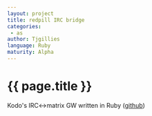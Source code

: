 ```yaml
---
layout: project
title: redpill IRC bridge
categories: 
 - as
author: Tjgillies
language: Ruby
maturity: Alpha
---
```


# {{ page.title }}
Kodo's IRC<->matrix GW written in Ruby ([github](https://github.com/tjgillies/redpill))
